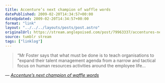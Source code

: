 ```yaml
---
title: Accenture’s next champion of waffle words
datePublished: 2009-02-20T14:34:57+00:00
dateUpdated: 2009-02-20T14:34:57+00:00
format: "link"
layout: "../../../layouts/posts/post.astro"
originalUrl: https://stream.anglepoised.com/post/79963337/accentures-next-champion-of-waffle-words
source: tumblr stream
tags: ["linklog"]
---
```


> &ldquo;Mr Foster says that what must be done is to teach organisations to "expand their talent management agenda from a narrow and tactical focus on human resources activities around the employee life&hellip;

— <cite>[Accenture&#8217;s next champion of waffle words](http://www.ft.com/cms/s/0/48e4569a-cb56-11dc-97ff-000077b07658.html)</cite>
